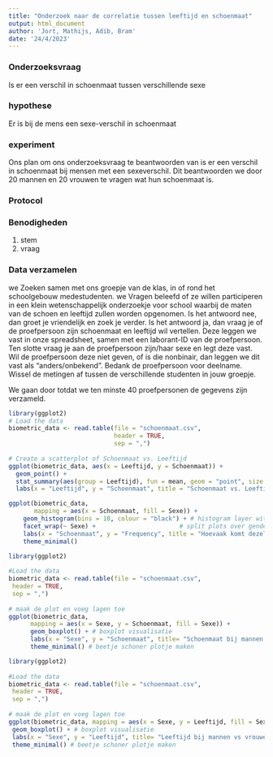 ```yaml
---
title: "Onderzoek naar de correlatie tussen leeftijd en schoenmaat"
output: html_document
author: 'Jort, Mathijs, Adib, Bram'
date: '24/4/2023'
---
```


### Onderzoeksvraag

 

Is er een verschil in schoenmaat tussen verschillende sexe

 

### hypothese

 

Er is bij de mens een sexe-verschil in schoenmaat

 

### experiment
Ons plan om ons onderzoeksvraag te beantwoorden van is er  een verschil in schoenmaat bij mensen met een sexeverschil. Dit beantwoorden we door 20 mannen en 20 vrouwen te vragen wat hun schoenmaat is.

 

### Protocol

 

### Benodigheden
1. stem
2. vraag

 

### Data verzamelen

 

we Zoeken samen met ons groepje van de klas, in of rond het schoolgebouw medestudenten. we Vragen beleefd of ze willen participeren in een klein wetenschappelijk onderzoekje voor school waarbij de maten van de schoen en leeftijd zullen worden opgenomen.
Is het antwoord nee, dan groet je vriendelijk en zoek je verder.
Is het antwoord ja, dan vraag je of de proefpersoon zijn schoenmaat en leeftijd wil vertellen. Deze leggen we vast in onze spreadsheet, samen met een laborant-ID  van de proefpersoon. Ten slotte vraag je aan de proefpersoon zijn/haar sexe en legt deze vast. Wil de proefpersoon deze niet geven, of is die nonbinair, dan leggen we dit vast als “anders/onbekend”. Bedank de proefpersoon voor deelname.
Wissel de metingen af tussen de verschillende studenten in jouw groepje.

 

We gaan door totdat we ten minste 40 proefpersonen de gegevens zijn verzameld.

```r
library(ggplot2)
# Load the data
biometric_data <- read.table(file = "schoenmaat.csv",
                             header = TRUE,
                             sep = ",")
 
# Create a scatterplot of Schoenmaat vs. Leeftijd
ggplot(biometric_data, aes(x = Leeftijd, y = Schoenmaat)) +
  geom_point() +
  stat_summary(aes(group = Leeftijd), fun = mean, geom = "point", size = 3, color = "red") +
  labs(x = "Leeftijd", y = "Schoenmaat", title = "Schoenmaat vs. Leeftijd")
```



```r
ggplot(biometric_data,
       mapping = aes(x = Schoenmaat, fill = Sexe)) +
    geom_histogram(bins = 10, colour = "black") + # histogram layer with 10 bins
    facet_wrap(~ Sexe) +                       # split plots over gender
    labs(x = "Schoenmaat", y = "Frequency", title = "Hoevaak komt dezelfde schoenmaat voor bij dezelfde leeftijd") +  # labels for x-axis and y-axis
    theme_minimal()

```


```r
library(ggplot2)
 
#Load the data
biometric_data <- read.table(file = "schoenmaat.csv",
 header = TRUE,
 sep = ",")
 
# maak de plot en voeg lagen toe
ggplot(biometric_data, 
      mapping = aes(x = Sexe, y = Schoenmaat, fill = Sexe)) +
      geom_boxplot() + # boxplot visualisatie
      labs(x = "Sexe", y = "Schoenmaat", title= "Schoenmaat bij mannen vs vrouwen") + # as-labels
      theme_minimal() # beetje schoner plotje maken
```


 
```r
library(ggplot2)
 
#Load the data
biometric_data <- read.table(file = "schoenmaat.csv",
 header = TRUE,
 sep = ",")
 
# maak de plot en voeg lagen toe
ggplot(biometric_data, mapping = aes(x = Sexe, y = Leeftijd, fill = Sexe)) +
 geom_boxplot() + # boxplot visualisatie
 labs(x = "Sexe", y = "Leeftijd", title= "Leeftijd bij mannen vs vrouwen") + # as-labels
 theme_minimal() # beetje schoner plotje maken
```

